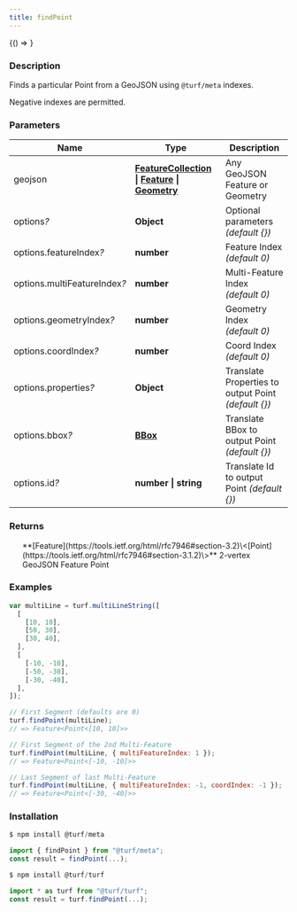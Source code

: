 ```yaml
---
title: findPoint
---
```



<!-- Expose turf as global var for experimenting in the browser console -->

<BrowserOnly>{() => <WindowTurfGlobal turf={turf} />}</BrowserOnly>

### Description

Finds a particular Point from a GeoJSON using `@turf/meta` indexes.

Negative indexes are permitted.

### Parameters

| Name                              | Type                                                                                                                                                                                                  | Description                                           |
| --------------------------------- | ----------------------------------------------------------------------------------------------------------------------------------------------------------------------------------------------------- | ----------------------------------------------------- |
| geojson                           | **[FeatureCollection](https://tools.ietf.org/html/rfc7946#section-3.3) \| [Feature](https://tools.ietf.org/html/rfc7946#section-3.2) \| [Geometry](https://tools.ietf.org/html/rfc7946#section-3.1)** | Any GeoJSON Feature or Geometry                       |
| options<i>?</i>                   | **Object**                                                                                                                                                                                            | Optional parameters _(default \{\})_                  |
| options.featureIndex<i>?</i>      | **number**                                                                                                                                                                                            | Feature Index _(default 0)_                           |
| options.multiFeatureIndex<i>?</i> | **number**                                                                                                                                                                                            | Multi-Feature Index _(default 0)_                     |
| options.geometryIndex<i>?</i>     | **number**                                                                                                                                                                                            | Geometry Index _(default 0)_                          |
| options.coordIndex<i>?</i>        | **number**                                                                                                                                                                                            | Coord Index _(default 0)_                             |
| options.properties<i>?</i>        | **Object**                                                                                                                                                                                            | Translate Properties to output Point _(default \{\})_ |
| options.bbox<i>?</i>              | **[BBox](https://tools.ietf.org/html/rfc7946#section-5)**                                                                                                                                             | Translate BBox to output Point _(default \{\})_       |
| options.id<i>?</i>                | **number \| string**                                                                                                                                                                                  | Translate Id to output Point _(default \{\})_         |

### Returns

<ul>
  **[Feature](https://tools.ietf.org/html/rfc7946#section-3.2)\<[Point](https://tools.ietf.org/html/rfc7946#section-3.1.2)\>** 2-vertex GeoJSON Feature Point

</ul>

### Examples

```javascript
var multiLine = turf.multiLineString([
  [
    [10, 10],
    [50, 30],
    [30, 40],
  ],
  [
    [-10, -10],
    [-50, -30],
    [-30, -40],
  ],
]);

// First Segment (defaults are 0)
turf.findPoint(multiLine);
// => Feature<Point<[10, 10]>>

// First Segment of the 2nd Multi-Feature
turf.findPoint(multiLine, { multiFeatureIndex: 1 });
// => Feature<Point<[-10, -10]>>

// Last Segment of last Multi-Feature
turf.findPoint(multiLine, { multiFeatureIndex: -1, coordIndex: -1 });
// => Feature<Point<[-30, -40]>>
```

### Installation

```javascript
$ npm install @turf/meta

import { findPoint } from "@turf/meta";
const result = findPoint(...);
```

```javascript
$ npm install @turf/turf

import * as turf from "@turf/turf";
const result = turf.findPoint(...);
```

